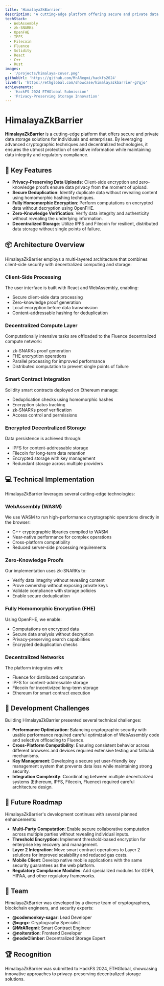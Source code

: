 ```yaml
---
title: 'HimalayaZkBarrier'
description: 'A cutting-edge platform offering secure and private data storage solutions leveraging WebAssembly, zk-SNARKs, and Fully Homomorphic Encryption.'
techStack:
  - WebAssembly
  - zk-SNARKs
  - OpenFHE
  - IPFS
  - Filecoin
  - Fluence
  - Solidity
  - React
  - C++
  - Rust
images:
  - '/projects/himalaya-cover.png'
githubUrl: 'https://github.com/MrARegmi/hackfs2024'
liveUrl: 'https://ethglobal.com/showcase/himalayazkbarrier-g7qjo'
achievements:
  - 'HackFS 2024 ETHGlobal Submission'
  - 'Privacy-Preserving Storage Innovation'
---
```


# HimalayaZkBarrier

**HimalayaZkBarrier** is a cutting-edge platform that offers secure and private data storage solutions for individuals and enterprises. By leveraging advanced cryptographic techniques and decentralized technologies, it ensures the utmost protection of sensitive information while maintaining data integrity and regulatory compliance.

## 🔑 Key Features

- **Privacy-Preserving Data Uploads**: Client-side encryption and zero-knowledge proofs ensure data privacy from the moment of upload.
- **Secure Deduplication**: Identify duplicate data without revealing content using homomorphic hashing techniques.
- **Fully Homomorphic Encryption**: Perform computations on encrypted data without decryption using OpenFHE.
- **Zero-Knowledge Verification**: Verify data integrity and authenticity without revealing the underlying information.
- **Decentralized Storage**: Utilize IPFS and Filecoin for resilient, distributed data storage without single points of failure.

## 📦 Architecture Overview

HimalayaZkBarrier employs a multi-layered architecture that combines client-side security with decentralized computing and storage:

### **Client-Side Processing**

The user interface is built with React and WebAssembly, enabling:

- Secure client-side data processing
- Zero-knowledge proof generation
- Local encryption before data transmission
- Content-addressable hashing for deduplication

### **Decentralized Compute Layer**

Computationally intensive tasks are offloaded to the Fluence decentralized compute network:

- zk-SNARKs proof generation
- FHE encryption operations
- Parallel processing for improved performance
- Distributed computation to prevent single points of failure

### **Smart Contract Integration**

Solidity smart contracts deployed on Ethereum manage:

- Deduplication checks using homomorphic hashes
- Encryption status tracking
- zk-SNARKs proof verification
- Access control and permissions

### **Encrypted Decentralized Storage**

Data persistence is achieved through:

- IPFS for content-addressable storage
- Filecoin for long-term data retention
- Encrypted storage with key management
- Redundant storage across multiple providers

## 💻 Technical Implementation

HimalayaZkBarrier leverages several cutting-edge technologies:

### **WebAssembly (WASM)**

We use WASM to run high-performance cryptographic operations directly in the browser:

- C++ cryptographic libraries compiled to WASM
- Near-native performance for complex operations
- Cross-platform compatibility
- Reduced server-side processing requirements

### **Zero-Knowledge Proofs**

Our implementation uses zk-SNARKs to:

- Verify data integrity without revealing content
- Prove ownership without exposing private keys
- Validate compliance with storage policies
- Enable secure deduplication

### **Fully Homomorphic Encryption (FHE)**

Using OpenFHE, we enable:

- Computations on encrypted data
- Secure data analysis without decryption
- Privacy-preserving search capabilities
- Encrypted deduplication checks

### **Decentralized Networks**

The platform integrates with:

- Fluence for distributed computation
- IPFS for content-addressable storage
- Filecoin for incentivized long-term storage
- Ethereum for smart contract execution

## 🔧 Development Challenges

Building HimalayaZkBarrier presented several technical challenges:

- **Performance Optimization**: Balancing cryptographic security with usable performance required careful optimization of WebAssembly code and selective offloading to Fluence.
- **Cross-Platform Compatibility**: Ensuring consistent behavior across different browsers and devices required extensive testing and fallback mechanisms.
- **Key Management**: Developing a secure yet user-friendly key management system that prevents data loss while maintaining strong security.
- **Integration Complexity**: Coordinating between multiple decentralized systems (Ethereum, IPFS, Filecoin, Fluence) required careful architecture design.

## 🚀 Future Roadmap

HimalayaZkBarrier's development continues with several planned enhancements:

- **Multi-Party Computation**: Enable secure collaborative computation across multiple parties without revealing individual inputs.
- **Threshold Encryption**: Implement threshold-based encryption for enterprise key recovery and management.
- **Layer 2 Integration**: Move smart contract operations to Layer 2 solutions for improved scalability and reduced gas costs.
- **Mobile Client**: Develop native mobile applications with the same security guarantees as the web platform.
- **Regulatory Compliance Modules**: Add specialized modules for GDPR, HIPAA, and other regulatory frameworks.

## 👥 Team

HimalayaZkBarrier was developed by a diverse team of cryptographers, blockchain engineers, and security experts:

- **@codemonkey-sagar**: Lead Developer
- **@cgrgx**: Cryptography Specialist
- **@MrARegmi**: Smart Contract Engineer
- **@noiteration**: Frontend Developer
- **@nodeClimber**: Decentralized Storage Expert

## 🏆 Recognition

HimalayaZkBarrier was submitted to HackFS 2024, ETHGlobal, showcasing innovative approaches to privacy-preserving decentralized storage solutions.

